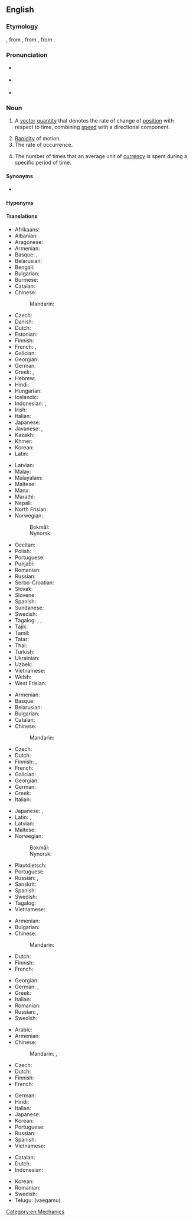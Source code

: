 ==English==
{{wikipedia|dab=velocity (disambiguation)|velocity}}

===Etymology===
{{suffix|en|veloce|ity}}, from {{der|en|frm|vélocité}}, from {{der|en|la|vēlōcitās||speed}}, from {{m|la|vēlōx||fast}}.

===Pronunciation===
* {{a|RP}} {{IPA|en|/vəˈlɒsəti/}}
* {{a|GenAm}} {{IPA|en|/vəˈlɑsəti/}}
* {{audio|en|en-us-velocity.ogg|Audio (US)}}

===Noun===
{{en-noun|~}}

# {{lb|en|physics}} A [[vector]] [[quantity]] that denotes the rate of change of [[position]] with respect to time, combining [[speed]] with a directional component.
# [[rapidity|Rapidity]] of motion.
# The rate of occurrence.
# {{lb|en|economics}} The number of times that an average unit of [[currency]] is spent during a specific period of time.

====Synonyms====
* {{l|en|speed}}

====Hyponyms====
{{col4|en|angular velocity
|escape velocity
|hypervelocity
|phase velocity
|supervelocity
|ultravelocity
}}

====Translations====
{{trans-top|vector quantity}}
* Afrikaans: {{t|af|snelheid}}
* Albanian: {{t|sq|shpejtësia|f}}
* Aragonese: {{t|an|velocidat|f}}
* Armenian: {{t+|hy|արագություն}}
* Basque: {{t|eu|lastertasun}}, {{t|eu|abiadur}}
* Belarusian: {{t+|be|ско́расць|f|sc=Cyrl}}
* Bengali: {{t|bn|গতিবেগ|sc=Beng}}
* Bulgarian: {{t+|bg|скорост|f|sc=Cyrl}}
* Burmese: {{t+|my|အလျင်}}
* Catalan: {{t+|ca|velocitat|f}}
* Chinese:
*: Mandarin: {{t+|cmn|速度|tr=sùdù|sc=Hani}}
* Czech: {{t+|cs|rychlost|f}}
* Danish: {{t+|da|hastighed|c}}
* Dutch: {{t+|nl|snelheid|f}}
* Estonian: {{t+|et|kiirus}}
* Finnish: {{t+|fi|nopeus}}
* French: {{t+|fr|vecteur vitesse|f}}, {{t+|fr|vélocité}} {{qualifier|anglicism}}
* Galician: {{t+|gl|velocidade|f}}
* Georgian: {{t|ka|სიჩქარე}}
* German: {{t+|de|Geschwindigkeit|f}}
* Greek: {{t+|el|ταχύτητα|f}}, {{t+|el|ταχύτητα|f}}
* Hebrew: {{t+|he|מהירות|sc=Hebr}}
* Hindi: {{t+|hi|वेग|m|sc=Deva}}
* Hungarian: {{t+|hu|sebesség}}
* Icelandic: {{t+|is|hraði|m}}
* Indonesian: {{t+|id|kecepatan}}, {{t+|id|velositas}}
* Irish: {{t|ga|treoluas}}
* Italian: {{t+|it|velocità|f}}
* Japanese: {{t+|ja|速度|tr=[[そくど]], sokudo}}
* Javanese: {{t|jv|kacepetan}}, {{t|jv|ꦏꦕꦼꦥꦼꦠꦤ꧀|tr=kacepetan}}
* Kazakh: {{t+|kk|жылдамдық|sc=Cyrl}}
* Khmer: {{t+|km|ល្បឿន|sc=Khmr}}
* Korean: {{t+|ko|속도(速度)}}
* Latin: {{t|la|vēlōcitās|f}}
{{trans-mid}}
* Latvian: {{t|lv|ātrums|m}}
* Malay: {{t+|ms|halaju}}
* Malayalam: {{t+|ml|പ്രവേഗം}}
* Maltese: {{t|mt|veloċità|f}}
* Manx: {{t|gv|bieauid}}
* Marathi: {{t|mr|वेग|m}}
* Nepali: {{t+|ne|गति|sc=Deva}}
* North Frisian: {{t|frr|faard}}
* Norwegian:
*: Bokmål: {{t+|nb|hastighet|m|f}}
*: Nynorsk: {{t|nn|hastigheit|m|f}}
* Occitan: {{t+|oc|velocitat|f}}
* Polish: {{t+|pl|prędkość|f}}
* Portuguese: {{t+|pt|velocidade|f}}
* Punjabi: {{t|pa|ਵੇਗ|sc=Guru}}
* Romanian: {{t+|ro|viteză|f}}
* Russian: {{t+|ru|ско́рость|f}}
* Serbo-Croatian: {{t+|sh|brzina|f}}
* Slovak: {{t+|sk|rýchlosť|f}}
* Slovene: {{t+|sl|hitrost|f}}
* Spanish: {{t+|es|velocidad|f}}
* Sundanese: {{t|su|ᮜᮏᮥ}}
* Swedish: {{t+|sv|hastighet|c}}
* Tagalog: {{t+|tl|tulin}}, {{t|tl|hagibis}}, {{t|tl|belosidad}}
* Tajik: {{t+|tg|суръат|sc=Cyrl}}
* Tamil: {{t+|ta|திசைவேகம்|c}}
* Tatar: {{t+|tt|тизлек|sc=Cyrl}}
* Thai: {{t+|th|ความเร็ว}}
* Turkish: {{t+|tr|hız}}
* Ukrainian: {{t|uk|швидкість|f}}
* Uzbek: {{t+|uz|tezlik}}
* Vietnamese: {{t+|vi|vận tốc}}
* Welsh: {{t|cy|cyflymder}}
* West Frisian: {{t|fy|snelheid|c}}
{{trans-bottom}}

{{trans-top|rapidity of motion}}
* Armenian: {{t+|hy|արագություն}}
* Basque: {{t|eu|lastertasun}}
* Belarusian: {{t+|be|ско́расць|f}}
* Bulgarian: {{t+|bg|скорост|f}}
* Catalan: {{t+|ca|velocitat|f}}
* Chinese:
*: Mandarin: {{t-needed|cmn}}
* Czech: {{t+|cs|rychlost|f}}
* Dutch: {{t+|nl|snelheid|f}}
* Finnish: {{t+|fi|vauhti}}, {{t+|fi|nopeus}}
* French: {{t+|fr|vitesse|f}}
* Galician: {{t+|gl|velocidade|f}}
* Georgian: {{t|ka|სისწრაფე}}
* German: {{t+|de|Geschwindigkeit|f}}
* Greek: {{t+|el|ταχύτητα|f}}
* Italian: {{t+|it|velocità|f}}
{{trans-mid}}
* Japanese: {{t+|ja|速さ|tr=[[はやさ]], hayasa}}, {{t+|ja|速度|tr=[[そくど]], sokudo}}
* Latin: {{t|la|celeritās|f}}, {{t|la|vēlōcitās|f}}
* Latvian: {{t|lv|ātrums|m}}
* Maltese: {{t|mt|veloċità|f}}
* Norwegian:
*: Bokmål: {{t+|nb|hastighet|m|f}}
*: Nynorsk: {{t|nn|hastigheit|f}}
* Plautdietsch: {{t|pdt|Schwindichkjeit|f}}
* Portuguese: {{t+|pt|velocidade|f}}
* Russian: {{t+|ru|ско́рость|f}}, {{t+|ru|быстрота́|f}}
* Sanskrit: {{t+|sa|जव|m}}
* Spanish: {{t+|es|velocidad|f}}
* Swedish: {{t+|sv|fart|c}}
* Tagalog: {{t+|tl|tulin}}
* Vietnamese: {{t+|vi|tốc độ}}
{{trans-bottom}}

{{trans-top|the rate of occurrence}}
* Armenian: {{t+|hy|հաճախություն}}
* Bulgarian: {{t+|bg|бързина|f}}
* Chinese:
*: Mandarin: {{t-needed|cmn}}
* Dutch: {{t+|nl|snelheid|f}}
* Finnish: {{t+|fi|vauhti}}
* French: {{t+|fr|fréquence|f}}
{{trans-mid}}
* Georgian: {{t|ka|სიჩქარე}}
* German: {{t+|de|Frequenz|f}}, {{t+|de|Häufigkeit|f}}
* Greek: {{t+|el|ταχύτητα|f}}
* Italian: {{t+|it|velocità|f}}
* Romanian: {{t+|ro|velocitate|f}}
* Russian: {{t+|ru|ско́рость|f}}, {{t+|ru|быстрота́|f}}
* Swedish: {{t+|sv|hastighet|c}}
{{trans-bottom}}

{{trans-top|economics}}
* Arabic: {{t-needed|ar}}
* Armenian: {{t+|hy|արագություն}}
* Chinese:
*: Mandarin: {{t+|cmn|周轉率|sc=Hani}}, {{t+|cmn|周转率|tr=zhōuzhuǎnlǜ|sc=Hani}}
* Czech: {{t-needed|cs}}
* Dutch: {{t-needed|nl}}
* Finnish: {{t+|fi|kiertonopeus}}
* French: {{t-needed|fr}}
{{trans-mid}}
* German: {{t|de|[[Umlauf]]geschwindigkeit|f}}
* Hindi: {{t-needed|hi}}
* Italian: {{t-needed|it}}
* Japanese: {{t-needed|ja}}
* Korean: {{t-needed|ko}}
* Portuguese: {{t+|pt|velocidade|f}}
* Russian: {{t+|ru|ско́рость|f}} {{qualifier|обращения денег}}
* Spanish: {{t+|es|velocidad|f}}
* Vietnamese: {{t-needed|vi}}
{{trans-bottom}}

{{checktrans-top}}
* Catalan: {{t+check|ca|velocitat|f}}
* Dutch: {{t+check|nl|snelheid|f}}
* Indonesian: {{t+check|id|cepat|alt=kecepatan}}
{{trans-mid}}
* Korean: {{t-check|ko|[[속도]] [速度] (sokdo)}}
* Romanian: {{t+check|ro|viteză|f}}
* Swedish: {{t+check|sv|hastighet|c}}
* Telugu: {{t+check|te|వేగము}} (vaegamu)
{{trans-bottom}}

[[Category:en:Mechanics]]